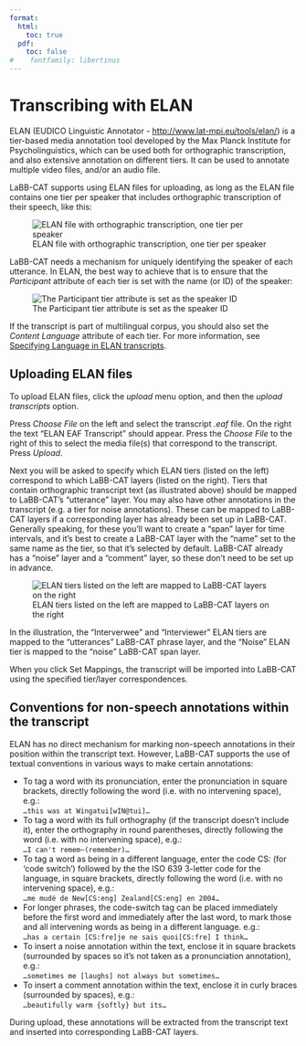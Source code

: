 ```yaml
---
format:
  html:
    toc: true
  pdf: 
    toc: false
#    fontfamily: libertinus
---
```

# Transcribing with ELAN

ELAN (EUDICO Linguistic Annotator - <http://www.lat-mpi.eu/tools/elan/>) is a tier-based media annotation tool developed by the Max Planck Institute for Psycholinguistics, which can be used both for orthographic transcription, and also extensive annotation on different tiers. It can be used to annotate multiple video files, and/or an audio file.

LaBB-CAT supports using ELAN files for uploading, as long as the ELAN file contains one tier per speaker that includes orthographic transcription of their speech, like this:

![ELAN file with orthographic transcription, one tier per speaker](ELANTranscript.png)

LaBB-CAT needs a mechanism for uniquely identifying the speaker of each utterance.  In ELAN, the best way to achieve that is to ensure that the *Participant* attribute of each tier is set with the name (or ID) of the speaker:

![The Participant tier attribute is set as the speaker ID](ELANParticipantSettings.png)

If the transcript is part of multilingual corpus, you should also set the *Content Language* attribute of each tier. For more information, see [Specifying Language in ELAN transcripts](elan-language.qmd).

## Uploading ELAN files

To upload ELAN files, click the *upload* menu option, and then the *upload transcripts* option.

Press *Choose File* on the left and select the transcript *.eaf* file. On the right the text "ELAN EAF Transcript" should appear. Press the *Choose File* to the right of this to select the media file(s) that correspond to the transcript. Press *Upload*.

Next you will be asked to specify which ELAN tiers (listed on the left) correspond to which LaBB-CAT layers (listed on the right). Tiers that contain orthographic transcript text (as illustrated above) should be mapped to LaBB-CAT's "utterance" layer.  You may also have other annotations in the transcript (e.g. a tier for noise annotations).  These can be mapped to LaBB-CAT layers if a corresponding layer has already been set up in LaBB-CAT. Generally speaking, for these you'll want to create a "span" layer for time intervals, and it's best to create a LaBB-CAT layer with the "name" set to the same name as the tier, so that it's selected by default. LaBB-CAT already has a "noise" layer and a "comment" layer, so these don't need to be set up in advance.

![ELAN tiers listed on the left are mapped to LaBB-CAT layers on the right](ELANLayerMapping.png)

In the illustration, the "Interverwee" and "Interviewer" ELAN tiers are mapped to the "utterances" LaBB-CAT phrase layer, and the "Noise" ELAN tier is mapped to the "noise" LaBB-CAT span layer.

When you click Set Mappings, the transcript will be imported into LaBB-CAT using the specified tier/layer correspondences.

## Conventions for non-speech annotations within the transcript

ELAN has no direct mechanism for marking non-speech annotations in their position within the transcript text.  However, LaBB-CAT supports the use of textual conventions in various ways to make certain annotations:

- To tag a word with its pronunciation, enter the pronunciation in square brackets, directly following the word (i.e. with no intervening space), e.g.:  
    `…this was at Wingatui[wIN@tui]…`
- To tag a word with its full orthography (if the transcript doesn't include it), enter the orthography in round parentheses, directly following the word (i.e. with no intervening space), e.g.:  
    `…I can't remem~(remember)…`
- To tag a word as being in a different language, enter the code CS: (for 'code switch') followed by the the ISO 639 3-letter code for the language, in square brackets, directly following the word (i.e. with no intervening space), e.g.:  
    `…me mudé de New[CS:eng] Zealand[CS:eng] en 2004…`
- For longer phrases, the code-switch tag can be placed immediately before the first word and immediately after the last word, to mark those and all intervening words as being in a different language. e.g.:  
    `…has a certain [CS:fre]je ne sais quoi[CS:fre] I think…`
- To insert a noise annotation within the text, enclose it in square brackets (surrounded by spaces so it's not taken as a pronunciation annotation), e.g.:  
    `…sometimes me [laughs] not always but sometimes…`
- To insert a comment annotation within the text, enclose it in curly braces (surrounded by spaces), e.g.:  
    `…beautifully warm {softly} but its…`

During upload, these annotations will be extracted from the transcript text and inserted into corresponding LaBB-CAT layers.